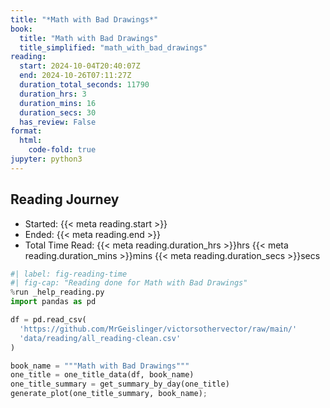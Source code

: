 ```yaml
---
title: "*Math with Bad Drawings*"
book:
  title: "Math with Bad Drawings"
  title_simplified: "math_with_bad_drawings"
reading:
  start: 2024-10-04T20:40:07Z
  end: 2024-10-26T07:11:27Z
  duration_total_seconds: 11790
  duration_hrs: 3
  duration_mins: 16
  duration_secs: 30
  has_review: False
format:
  html:
    code-fold: true
jupyter: python3
---
```


## Reading Journey

* Started: {{< meta reading.start >}}
* Ended: {{< meta reading.end >}}
* Total Time Read: {{< meta reading.duration_hrs >}}hrs {{< meta reading.duration_mins >}}mins {{< meta reading.duration_secs >}}secs

```python
#| label: fig-reading-time
#| fig-cap: "Reading done for Math with Bad Drawings"
%run _help_reading.py
import pandas as pd

df = pd.read_csv(
  'https://github.com/MrGeislinger/victorsothervector/raw/main/'
  'data/reading/all_reading-clean.csv'
)

book_name = """Math with Bad Drawings"""
one_title = one_title_data(df, book_name)
one_title_summary = get_summary_by_day(one_title)
generate_plot(one_title_summary, book_name);
```
